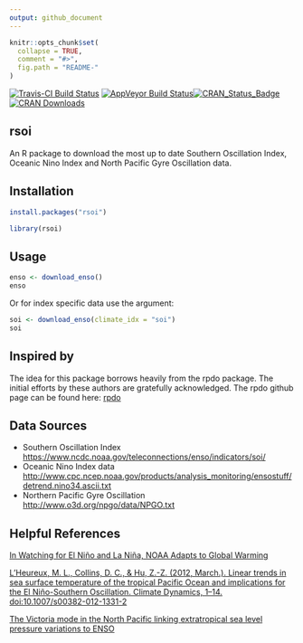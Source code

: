 ```yaml
---
output: github_document
---
```


<!-- README.md is generated from README.Rmd. Please edit that file -->
```r
knitr::opts_chunk$set(
  collapse = TRUE,
  comment = "#>",
  fig.path = "README-"
)
```

[![Travis-CI Build Status](https://travis-ci.org/boshek/rsoi.svg?branch=master)](https://travis-ci.org/boshek/rsoi) [![AppVeyor Build Status](https://ci.appveyor.com/api/projects/status/github/boshek/rsoi?branch=master&svg=true)](https://ci.appveyor.com/project/boshek/rsoi)[![CRAN\_Status\_Badge](http://www.r-pkg.org/badges/version/rsoi)](https://cran.r-project.org/package=rsoi) [![CRAN Downloads](http://cranlogs.r-pkg.org/badges/grand-total/rsoi)](https://CRAN.R-project.org/package=rsoi)

## rsoi
An R package to download the most up to date Southern Oscillation Index, Oceanic Nino Index and North Pacific Gyre Oscillation data. 

## Installation
```r
install.packages("rsoi")

library(rsoi)

```

## Usage
```r
enso <- download_enso()
enso
```

Or for index specific data use the \code{cliamte_idx} argument:
```r
soi <- download_enso(climate_idx = "soi")
soi

```

## Inspired by
The idea for this package borrows heavily from the rpdo package. The initial efforts by these authors are gratefully acknowledged. The rpdo github page can be found here: [rpdo](https://github.com/poissonconsulting/rpdo)

## Data Sources
- Southern Oscillation Index  <https://www.ncdc.noaa.gov/teleconnections/enso/indicators/soi/> 
- Oceanic Nino Index data  <http://www.cpc.ncep.noaa.gov/products/analysis_monitoring/ensostuff/detrend.nino34.ascii.txt>
- Northern Pacific Gyre Oscillation <http://www.o3d.org/npgo/data/NPGO.txt>

## Helpful References
[In Watching for El Niño and La Niña, NOAA Adapts to Global Warming](https://www.climate.gov/news-features/understanding-climate/watching-el-ni%C3%B1o-and-la-ni%C3%B1a-noaa-adapts-global-warming)

[L’Heureux, M. L., Collins, D. C., & Hu, Z.-Z. (2012, March.). Linear trends in sea surface temperature of the tropical Pacific Ocean and implications for the El Niño-Southern Oscillation. Climate Dynamics, 1–14. doi:10.1007/s00382-012-1331-2](https://link.springer.com/article/10.1007%2Fs00382-012-1331-2)

[The Victoria mode in the North Pacific linking extratropical sea level pressure variations to ENSO](http://onlinelibrary.wiley.com/doi/10.1002/2014JD022221/pdf)
